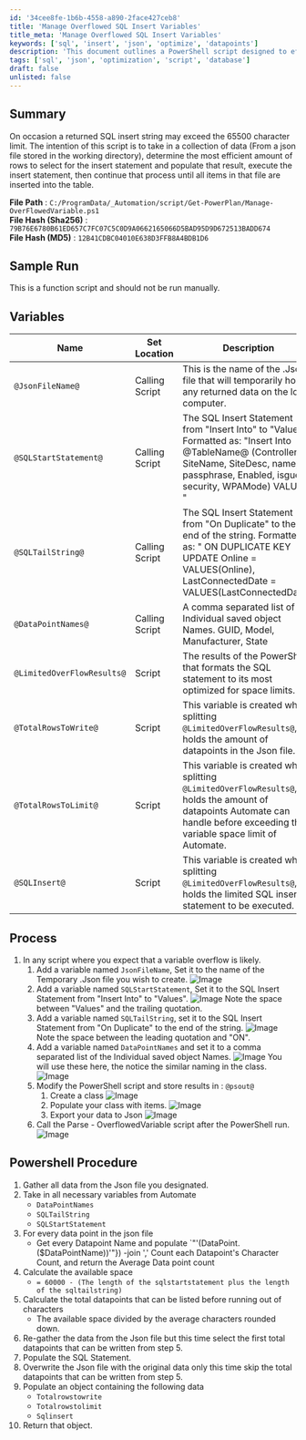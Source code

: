 ```yaml
---
id: '34cee8fe-1b6b-4558-a890-2face427ceb8'
title: 'Manage Overflowed SQL Insert Variables'
title_meta: 'Manage Overflowed SQL Insert Variables'
keywords: ['sql', 'insert', 'json', 'optimize', 'datapoints']
description: 'This document outlines a PowerShell script designed to efficiently manage SQL insert operations when dealing with large data sets that may exceed the character limit. It explains the process of reading from a JSON file, optimizing the number of rows for insertion, and executing the SQL statements iteratively until all data is processed.'
tags: ['sql', 'json', 'optimization', 'script', 'database']
draft: false
unlisted: false
---
```

## Summary

On occasion a returned SQL insert string may exceed the 65500 character limit. The intention of this script is to take in a collection of data (From a json file stored in the working directory), determine the most efficient amount of rows to select for the insert statement and populate that result, execute the insert statement, then continue that process until all items in that file are inserted into the table.

**File Path** : `C:/ProgramData/_Automation/script/Get-PowerPlan/Manage-OverFlowedVariable.ps1`  
**File Hash (Sha256)** : `79B76E6780B61ED657C7FC07C5C0D9A0662165066D5BAD95D9D672513BADD674`  
**File Hash (MD5)** : `12B41CDBC04010E638D3FFB8A4BDB1D6`  

## Sample Run

This is a function script and should not be run manually.

## Variables

| Name                     | Set Location     | Description                                                                                                                                               |
|--------------------------|------------------|-----------------------------------------------------------------------------------------------------------------------------------------------------------|
| `@JsonFileName@`        | Calling Script    | This is the name of the .Json file that will temporarily hold any returned data on the local computer.                                                  |
| `@SQLStartStatement@`    | Calling Script    | The SQL Insert Statement from "Insert Into" to "Values". Formatted as: "Insert Into @TableName@ (ControllerId, SiteName, SiteDesc, name, passphrase, Enabled, isguest, security, WPAMode) VALUES " |
| `@SQLTailString@`       | Calling Script    | The SQL Insert Statement from "On Duplicate" to the end of the string. Formatted as: " ON DUPLICATE KEY UPDATE Online = VALUES(Online), LastConnectedDate = VALUES(LastConnectedDate)" |
| `@DataPointNames@`      | Calling Script    | A comma separated list of the Individual saved object Names. GUID, Model, Manufacturer, State                                                              |
| `@LimitedOverFlowResults@` | Script           | The results of the PowerShell that formats the SQL statement to its most optimized for space limits.                                                    |
| `@TotalRowsToWrite@`    | Script           | This variable is created when splitting `@LimitedOverFlowResults@`, it holds the amount of datapoints in the Json file.                                   |
| `@TotalRowsToLimit@`    | Script           | This variable is created when splitting `@LimitedOverFlowResults@`, it holds the amount of datapoints Automate can handle before exceeding the variable space limit of Automate. |
| `@SQLInsert@`           | Script           | This variable is created when splitting `@LimitedOverFlowResults@`, it holds the limited SQL insert statement to be executed.                             |

## Process

1. In any script where you expect that a variable overflow is likely.
   1. Add a variable named `JsonFileName`, Set it to the name of the Temporary .Json file you wish to create.
      ![Image](../../../static/img/OverFlowedVariable---SQL-Insert---Execute/image_1.png)
   2. Add a variable named `SQLStartStatement`, Set it to the SQL Insert Statement from "Insert Into" to "Values".
      ![Image](../../../static/img/OverFlowedVariable---SQL-Insert---Execute/image_2.png)
      Note the space between "Values" and the trailing quotation.
   3. Add a variable named `SQLTailString`, set it to the SQL Insert Statement from "On Duplicate" to the end of the string.
      ![Image](../../../static/img/OverFlowedVariable---SQL-Insert---Execute/image_3.png)
      Note the space between the leading quotation and "ON".
   4. Add a variable named `DataPointNames` and set it to a comma separated list of the Individual saved object Names.
      ![Image](../../../static/img/OverFlowedVariable---SQL-Insert---Execute/image_4.png)
      You will use these here, the notice the similar naming in the class.
      ![Image](../../../static/img/OverFlowedVariable---SQL-Insert---Execute/image_5.png)
   5. Modify the PowerShell script and store results in : `@psout@`
      1. Create a class
         ![Image](../../../static/img/OverFlowedVariable---SQL-Insert---Execute/image_5.png)
      2. Populate your class with items.
         ![Image](../../../static/img/OverFlowedVariable---SQL-Insert---Execute/image_6.png)
      3. Export your data to Json
         ![Image](../../../static/img/OverFlowedVariable---SQL-Insert---Execute/image_7.png)
   6. Call the Parse - OverflowedVariable script after the PowerShell run.
      ![Image](../../../static/img/OverFlowedVariable---SQL-Insert---Execute/image_8.png)

## Powershell Procedure

1. Gather all data from the Json file you designated.
2. Take in all necessary variables from Automate
   - `DataPointNames`
   - `SQLTailString`
   - `SQLStartStatement`
3. For every data point in the json file
   - Get every Datapoint Name and populate `"'$($DataPoint.($DataPointName))'"}) -join ',' Count each Datapoint's Character Count, and return the Average Data point count
4. Calculate the available space
   - `= 60000 - (The length of the sqlstartstatement plus the length of the sqltailstring)`
5. Calculate the total datapoints that can be listed before running out of characters
   - The available space divided by the average characters rounded down.
6. Re-gather the data from the Json file but this time select the first total datapoints that can be written from step 5.
7. Populate the SQL Statement.
8. Overwrite the Json file with the original data only this time skip the total datapoints that can be written from step 5.
9. Populate an object containing the following data
   - `Totalrowstowrite`
   - `Totalrowstolimit`
   - `Sqlinsert`
10. Return that object.












